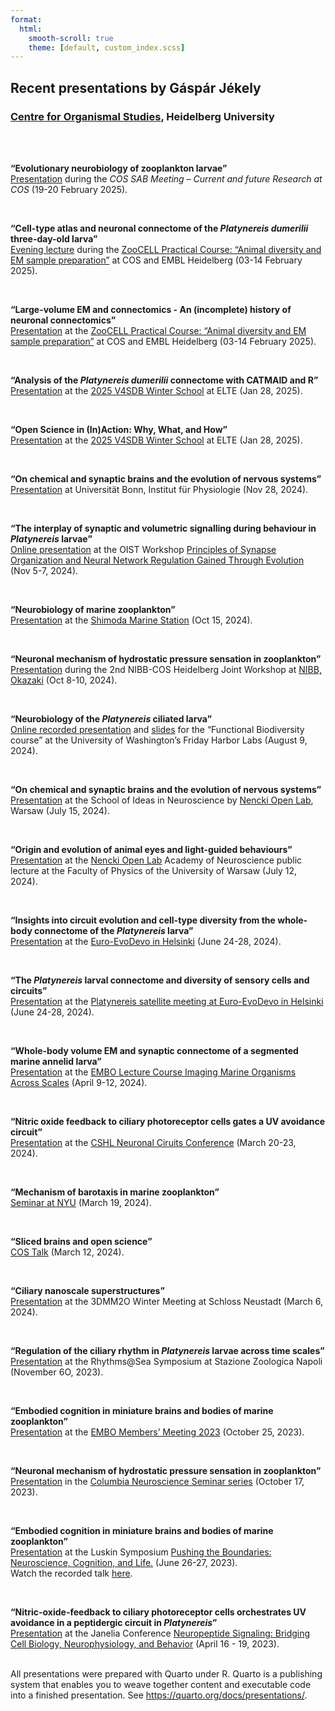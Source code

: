 ```yaml
---
format:
  html:
    smooth-scroll: true
    theme: [default, custom_index.scss]  
---
```


## Recent presentations by Gáspár Jékely
### [Centre for Organismal Studies](https://www.cos.uni-heidelberg.de/en), Heidelberg University

<br>
<br>

__"Evolutionary neurobiology of zooplankton larvae"__<br>
[Presentation](https://jekelylab.github.io/COS_SAB_talk_Feb2025.html#/title-slide/) during the *COS SAB Meeting -- Current and future Research at COS* (19-20 February 2025). 

<br>

__"Cell-type atlas and neuronal connectome of the *Platynereis dumerilii* three-day-old larva"__<br>
[Evening lecture](https://jekelylab.github.io/ZooCELL_EM_Course_Evening_Lecture_2025Feb.html#/title-slide/) during the [ZooCELL Practical Course: "Animal diversity and EM sample preparation"](https://www.cos.uni-heidelberg.de/en/research-groups/gaspar-jekely/Events/zoocell-course) at COS and EMBL Heidelberg (03-14 February 2025). 

<br>

__"Large-volume EM and connectomics - An (incomplete) history of neuronal connectomics"__<br>
[Presentation](https://jekelylab.github.io/ZooCell_Connectomics_Intro_Feb2025.html#/title-slide/) at the [ZooCELL Practical Course: "Animal diversity and EM sample preparation"](https://www.cos.uni-heidelberg.de/en/research-groups/gaspar-jekely/Events/zoocell-course) at COS and EMBL Heidelberg (03-14 February 2025). 

<br>

__"Analysis of the *Platynereis dumerilii* connectome with CATMAID and R"__<br>
[Presentation](https://jekelylab.github.io/ELTE_Platynereis_CATMAID_Intro_29Jan2025.html#/title-slide/) at the [2025 V4SDB Winter School](https://danio-elte.github.io/2025V4SDBStudentWinterSchoolMaterials/programme.html) at ELTE (Jan 28, 2025). 

<br>

__"Open Science in (In)Action: Why, What, and How"__ <br>
[Presentation](https://jekelylab.github.io/ELTE_Open_Science_28Jan2025.html#/title-slide/) at the [2025 V4SDB Winter School](https://danio-elte.github.io/2025V4SDBStudentWinterSchoolMaterials/programme.html) at ELTE (Jan 28, 2025). 

<br>

__"On chemical and synaptic brains and the evolution of nervous systems"__ <br>
[Presentation](https://jekelylab.github.io/Bonn_Uni_Talk_28Nov2024.html#/title-slide/) at Universität Bonn, Institut für Physiologie (Nov 28, 2024). 

<br>

__"The interplay of synaptic and volumetric signalling during behaviour in *Platynereis*
larvae"__ <br>
[Online presentation](https://jekelylab.github.io/OIST_Talk_4Nov2024.html#/title-slide/) at the OIST Workshop
[Principles of Synapse Organization and Neural Network Regulation Gained Through Evolution](https://groups.oist.jp/syn-net-evo) (Nov 5-7, 2024). 

<br>

__"Neurobiology of marine zooplankton"__ <br>
[Presentation](https://jekelylab.github.io/Shimoda_Marine_Station_Oct2024.html#/title-slide/) at the [Shimoda Marine Station](https://www.shimoda.tsukuba.ac.jp/en/about.html) (Oct 15, 2024). 

<br>


__"Neuronal mechanism of hydrostatic pressure sensation in zooplankton"__ <br>
[Presentation](https://jekelylab.github.io/NIBB_Okazaki_Oct2024.html#/title-slide/) during the 2nd NIBB-COS Heidelberg Joint Workshop at [NIBB, Okazaki](https://www.nibb.ac.jp/en/) (Oct 8-10, 2024). 


<br>

__"Neurobiology of the *Platynereis* ciliated larva"__ <br>
[Online recorded presentation](https://www.dropbox.com/scl/fi/6iwpx7mdswhj21mk57647/Friday_Harbor_Aug8_2024_online_video.mp4?rlkey=95161na6milyvj10x9s12id3h&st=d4g9vh59&dl=0) and [slides](https://jekelylab.github.io/University_of_Washington_Friday_Harbor_Labs_online_talk.html#/title-slide/) for the "Functional Biodiversity course" at the University of Washington’s Friday Harbor Labs (August 9, 2024). 


<br>

__"On chemical and synaptic brains and the evolution of nervous systems"__ <br>
[Presentation](https://jekelylab.github.io/Warsaw_School_of_Ideas_in_Neuroscience_July2024.html#/title-slide/) at the School of Ideas in Neuroscience by [Nencki Open Lab](https://nenckiopenlab.org/), Warsaw (July 15, 2024). 


<br>

__"Origin and evolution of animal eyes and light-guided behaviours"__ <br>
[Presentation](https://jekelylab.github.io/Warsaw_Uni_EyeEvo_July12_2024.html#/title-slide/) at the [Nencki Open Lab](https://nenckiopenlab.org/) Academy of Neuroscience public lecture at the Faculty of Physics of the University of Warsaw (July 12, 2024). 

<br>

__"Insights into circuit evolution and cell-type diversity from the whole-body connectome of the *Platynereis* larva"__<br>
[Presentation](https://jekelylab.github.io/EvoDevo_Neuro_Evo_27June2024.html#/title-slide/) at the [Euro-EvoDevo in Helsinki](https://www.helsinki.fi/en/conferences/euroevodevo-2024) (June 24-28, 2024). 

<br>

__"The *Platynereis* larval connectome and diversity of sensory cells and circuits"__<br>
[Presentation](https://jekelylab.github.io/EvoDevo_Platynereis_Satellite_24June2024.html#/title-slide/) at the [Platynereis satellite meeting at Euro-EvoDevo in Helsinki](https://www.helsinki.fi/en/conferences/euroevodevo-2024/satellite-meetings) (June 24-28, 2024). 

<br>

__"Whole-body volume EM and synaptic connectome of a segmented marine annelid larva"__<br>
[Presentation](https://jekelylab.github.io/EMBO_Imaging_Marine_Organisms_Napoli_April_2024.html#/title-slide/) at the [EMBO Lecture Course Imaging Marine Organisms Across Scales](https://meetings.embo.org/event/24-marine-imaging) (April 9-12, 2024). 

<br>

__"Nitric oxide feedback to ciliary photoreceptor cells gates a UV avoidance circuit"__<br>
[Presentation](https://jekelylab.github.io/CSH_Neuronal_Circuits_Mar_2024_NOS.html#/title-slide/) at the [CSHL Neuronal Ciruits Conference](https://meetings.cshl.edu/meetings.aspx?meet=CIRCUITS&year=24) (March 20-23, 2024). 

<br>

__"Mechanism of barotaxis in marine zooplankton"__<br>
[Seminar at NYU](https://jekelylab.github.io/NYU_Mar_2024_pressure_NOS_connectome.html#/title-slide/) (March 19, 2024). 

<br>

__"Sliced brains and open science"__<br>
[COS Talk](https://jekelylab.github.io/COS_Talk_12Mar2024.html#/title-slide/) (March 12, 2024). 

<br>

__"Ciliary nanoscale superstructures"__<br>
[Presentation](https://jekelylab.github.io/3Dmm2O_Kloster_Neustadt_Mar_2024_ciliary_nanoscale_superstructures.html#/title-slide/) at the 3DMM2O Winter Meeting at Schloss Neustadt (March 6, 2024). 

<br>

__"Regulation of the ciliary rhythm in _Platynereis_ larvae across time scales"__<br>
[Presentation](https://jekelylab.github.io/SZN_Rhythms@sea_6Nov2023.html#/title-slide/) at the Rhythms@Sea Symposium at Stazione Zoologica Napoli (November 6O, 2023). 

<br>

__"Embodied cognition in miniature brains and bodies of marine zooplankton"__<br>
[Presentation](https://jekelylab.github.io/EMBO_Members_Meeting_25Oct_2023.html#/title-slide/) at the [EMBO Members' Meeting 2023](https://conference-service.com/MM2023/welcome.html) (October 25, 2023). 

<br>

__"Neuronal mechanism of hydrostatic pressure sensation in zooplankton"__<br>
[Presentation](https://jekelylab.github.io/Columbia_Neuroscience_Oct_2023_NOS_pressure.html#/title-slide/) in the [Columbia Neuroscience Seminar series](https://zuckermaninstitute.columbia.edu/columbia-neuroscience-seminar-g-sp-r-j-kely) (October 17, 2023). 

<br>

__"Embodied cognition in miniature brains and bodies of marine zooplankton"__<br>
[Presentation](https://jekelylab.github.io/LA_Basal_Cognition_June27_2023.html#/title-slide/) at the Luskin Symposium [Pushing the Boundaries: Neuroscience, Cognition, and Life.](https://2023symposium.ibp.ucla.edu/) (June 26-27, 2023). <br>
Watch the recorded talk [here](https://www.youtube.com/watch?v=UUljcwW2LfE&t=1200s).

<br>

__"Nitric-oxide-feedback to ciliary photoreceptor cells orchestrates UV avoidance in a peptidergic circuit in <em>Platynereis</em>"__<br>
[Presentation](https://jekelylab.github.io/Janelia_Apr_2023_NOS.html#/title-slide/) at the Janelia Conference [Neuropeptide Signaling: Bridging Cell Biology, Neurophysiology, and Behavior](https://www.janelia.org/you-janelia/conferences/neuropeptide-signaling-bridging-cell-biology-neurophysiology-and-behavior) (April 16 - 19, 2023). 

<br>
All presentations were prepared with Quarto under R. Quarto is a publishing system that enables you to weave together content and executable code into a finished presentation. See <https://quarto.org/docs/presentations/>.
